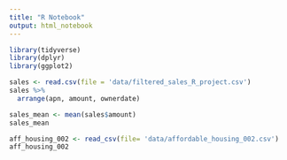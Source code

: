 ```yaml
---
title: "R Notebook"
output: html_notebook
---
```


```r
library(tidyverse)
library(dplyr)
library(ggplot2)
```

```r
sales <- read.csv(file = 'data/filtered_sales_R_project.csv')
sales %>%
  arrange(apn, amount, ownerdate)

```
```r
sales_mean <- mean(sales$amount)
sales_mean

```


```r
aff_housing_002 <- read_csv(file= 'data/affordable_housing_002.csv')
aff_housing_002

 
```





